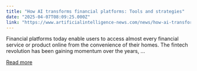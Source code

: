 ```yaml
---
title: "How AI transforms financial platforms: Tools and strategies"
date: "2025-04-07T08:09:25.000Z"
link: "https://www.artificialintelligence-news.com/news/how-ai-transforms-financial-platforms-tools-and-strategies/"
---
```


Financial platforms today enable users to access almost every financial service or product online from the convenience of their homes. The fintech revolution has been gaining momentum over the years, ...

[Read more](https://www.artificialintelligence-news.com/news/how-ai-transforms-financial-platforms-tools-and-strategies/)
